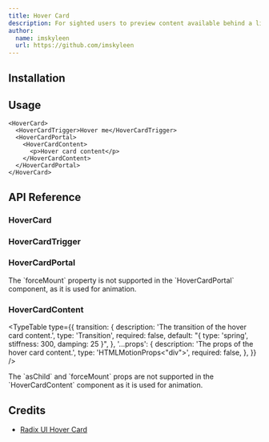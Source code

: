 ```yaml
---
title: Hover Card
description: For sighted users to preview content available behind a link.
author:
  name: imskyleen
  url: https://github.com/imskyleen
---
```


<ComponentPreview name="demo-primitives-radix-hover-card" />

## Installation

<ComponentInstallation name="primitives-radix-hover-card" />

## Usage

```tsx
<HoverCard>
  <HoverCardTrigger>Hover me</HoverCardTrigger>
  <HoverCardPortal>
    <HoverCardContent>
      <p>Hover card content</p>
    </HoverCardContent>
  </HoverCardPortal>
</HoverCard>
```

## API Reference

### HoverCard

<ExternalLink
  href="https://www.radix-ui.com/primitives/docs/components/hover-card#root"
  text="Radix UI API Reference - HoverCard.Root"
/>

### HoverCardTrigger

<ExternalLink
  href="https://www.radix-ui.com/primitives/docs/components/hover-card#trigger"
  text="Radix UI API Reference - HoverCard.Trigger"
/>

### HoverCardPortal

<ExternalLink
  href="https://www.radix-ui.com/primitives/docs/components/hover-card#portal"
  text="Radix UI API Reference - HoverCard.Portal"
/>

<Callout type="info">
  The `forceMount` property is not supported in the `HoverCardPortal` component,
  as it is used for animation.
</Callout>

### HoverCardContent

<ExternalLink
  href="https://www.radix-ui.com/primitives/docs/components/hover-card#content"
  text="Radix UI API Reference - HoverCard.Content"
/>

<TypeTable
  type={{
    transition: {
      description: 'The transition of the hover card content.',
      type: 'Transition',
      required: false,
      default: "{ type: 'spring', stiffness: 300, damping: 25 }",
    },
    '...props': {
      description: 'The props of the hover card content.',
      type: 'HTMLMotionProps<"div">',
      required: false,
    },
  }}
/>

<Callout type="info">
  The `asChild` and `forceMount` props are not supported in the
  `HoverCardContent` component as it is used for animation.
</Callout>

## Credits

- [Radix UI Hover Card](https://www.radix-ui.com/primitives/docs/components/hover-card)
